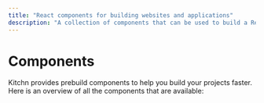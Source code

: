 ```yaml
---
title: "React components for building websites and applications"
description: "A collection of components that can be used to build a React website or web application."
---
```



# Components

Kitchn provides prebuild components to help you build your projects faster. Here is an overview of all the components that are available:

<Cards>
  <Card title="Avatar" href="/docs/components/avatar" />
  <Card title="Badge" href="/docs/components/badge" />
  <Card title="Button" href="/docs/components/button" />
  <Card title="Checkbox" href="/docs/components/checkbox" />
  <Card title="Collapse" href="/docs/components/collapse" />
  <Card title="Drawer" href="/docs/components/drawer" />
  <Card title="Dropdown" href="/docs/components/dropdown" />
  <Card title="Entity" href="/docs/components/entity" />
  <Card title="Error" href="/docs/components/error" />
  <Card title="Fieldset" href="/docs/components/fieldset" />
  <Card title="Footer" href="/docs/components/footer" />
  <Card title="Grid" href="/docs/components/grid" />
  <Card title="Icon" href="/docs/components/icon" />
  <Card title="Image" href="/docs/components/image" />
  <Card title="Input" href="/docs/components/input" />
  <Card title="Link" href="/docs/components/link" />
  <Card title="Modal" href="/docs/components/modal" />
  <Card title="Note" href="/docs/components/note" />
  <Card title="Progress" href="/docs/components/progress" />
  <Card title="Scroller" href="/docs/components/scroller" />
  <Card title="Select" href="/docs/components/select" />
  <Card title="Skeleton" href="/docs/components/skeleton" />
  <Card title="Snippet" href="/docs/components/snippet" />
  <Card title="Spacer" href="/docs/components/spacer" />
  <Card title="Spinner" href="/docs/components/spinner" />
  <Card title="Switch" href="/docs/components/switch" />
  <Card title="Tabs" href="/docs/components/tabs" />
  <Card title="Text" href="/docs/components/text" />
  <Card title="Textarea" href="/docs/components/textarea" />
  <Card title="Toast" href="/docs/components/toast" />
  <Card title="Toggle" href="/docs/components/toggle" />
  <Card title="Tooltip" href="/docs/components/tooltip" />
</Cards>  
